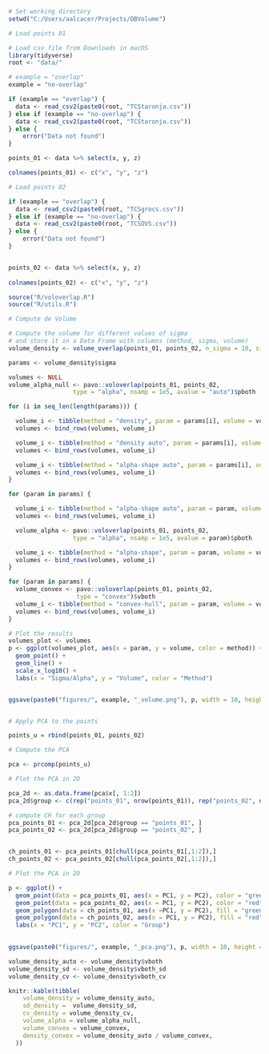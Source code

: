 
```r
# Set working directory
setwd("C:/Users/aalcacer/Projects/DBVolume")
```


```r
# Load points 01

# Load csv file from Downloads in macOS
library(tidyverse)
root <- "data/"

# example = "overlap"
example = "no-overlap"
```

```r
if (example == "overlap") {
  data <- read_csv2(paste0(root, "TCStaronja.csv"))
} else if (example == "no-overlap") {
  data <- read_csv2(paste0(root, "TCStaronja.csv"))
} else {
    error("Data not found")
}

points_01 <- data %>% select(x, y, z)

colnames(points_01) <- c("x", "y", "z")
```

```r
# Load points 02

if (example == "overlap") {
  data <- read_csv2(paste0(root, "TCSgrocs.csv"))
} else if (example == "no-overlap") {
  data <- read_csv2(paste0(root, "TCSOVS.csv"))
} else {
    error("Data not found")
}


points_02 <- data %>% select(x, y, z)
  
colnames(points_02) <- c("x", "y", "z")
```


```r
source("R/voloverlap.R")
source("R/utils.R")
```

```r
# Compute de Volume

# Compute the volume for different values of sigma
# and store it in a Data Frame with columns (method, sigma, volume)
volume_density <- volume_overlap(points_01, points_02, n_sigma = 10, sigma = NULL)

params <- volume_density$sigma
```
  
```r

volumes <- NULL
volume_alpha_null <- pavo::voloverlap(points_01, points_02,
                  type = "alpha", nsamp = 1e5, avalue = "auto")$pboth

for (i in seq_len(length(params))) {

  volume_i <- tibble(method = "density", param = params[i], volume = volume_density$vboth_extended[i])
  volumes <- bind_rows(volumes, volume_i)

  volume_i <- tibble(method = "density auto", param = params[i], volume = volume_density$vboth)
  volumes <- bind_rows(volumes, volume_i)

  volume_i <- tibble(method = "alpha-shape auto", param = params[i], volume = volume_alpha_null)
  volumes <- bind_rows(volumes, volume_i)
}
```
  
```r

for (param in params) {

  volume_i <- tibble(method = "alpha-shape auto", param = param, volume = volume_alpha_null)
  volumes <- bind_rows(volumes, volume_i)

  volume_alpha <- pavo::voloverlap(points_01, points_02,
                  type = "alpha", nsamp = 1e5, avalue = param)$pboth

  volume_i <- tibble(method = "alpha-shape", param = param, volume = volume_alpha)
  volumes <- bind_rows(volumes, volume_i)
}
```

```r
for (param in params) {
  volume_convex <- pavo::voloverlap(points_01, points_02,
                   type = "convex")$vboth
  volume_i <- tibble(method = "convex-hull", param = param, volume = volume_convex)
  volumes <- bind_rows(volumes, volume_i)
}
```

```r
# Plot the results
volumes_plot <- volumes
p <- ggplot(volumes_plot, aes(x = param, y = volume, color = method)) +
  geom_point() +
  geom_line() +
  scale_x_log10() +
  labs(x = "Sigma/Alpha", y = "Volume", color = "Method")


ggsave(paste0("figures/", example, "_volume.png"), p, width = 10, height = 4)
```

```r
```

```r
# Apply PCA to the points

points_u = rbind(points_01, points_02)

# Compute the PCA

pca <- prcomp(points_u)

# Plot the PCA in 2D

pca_2d <- as.data.frame(pca$x[, 1:2])
pca_2d$group <- c(rep("points_01", nrow(points_01)), rep("points_02", nrow(points_02)))

# compute CH for each group
pca_points_01 <- pca_2d[pca_2d$group == "points_01", ]
pca_points_02 <- pca_2d[pca_2d$group == "points_02", ]


ch_points_01 <- pca_points_01[chull(pca_points_01[,1:2]),]
ch_points_02 <- pca_points_02[chull(pca_points_02[,1:2]),]

# Plot the PCA in 2D

p <- ggplot() +
  geom_point(data = pca_points_01, aes(x = PC1, y = PC2), color = "green") +
  geom_point(data = pca_points_02, aes(x = PC1, y = PC2), color = "red") +
  geom_polygon(data = ch_points_01, aes(x =PC1, y = PC2), fill = "green", alpha = 0.1) +
  geom_polygon(data = ch_points_02, aes(x = PC1, y = PC2), fill = "red", alpha = 0.1) +
  labs(x = "PC1", y = "PC2", color = "Group")
    

ggsave(paste0("figures/", example, "_pca.png"), p, width = 10, height = 4)
```


```r

volume_density_auto <- volume_density$vboth
volume_density_sd <- volume_density$vboth_sd
volume_density_cv <- volume_density$vboth_cv

knitr::kable(tibble(
    volume_density = volume_density_auto,
    sd_density =  volume_density_sd,
    cv_density = volume_density_cv,
    volume_alpha = volume_alpha_null,
    volume_convex = volume_convex,
    density_convex = volume_density_auto / volume_convex,
  ))


```

```r

```


